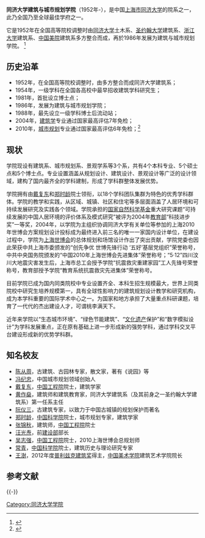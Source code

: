 {{Infobox University Department
 |名称              =同济大学建筑与城市规划学院
 |隶属              =[[同济大学|同济大学]]
 |建立时间        =1952年
 |类型              =工科
 |下属              = 建筑系、城市规划系、景观学系等3个系，共有4个本科专业、5个硕士点和5个博士点
 |党委书记        =彭震伟
 |院长              =李振宇
 |教师              =教授57名，副教授68名。
 |地址              = {{CHN}}[[上海市|上海市]]
 |国家              =
 |省                 =
 |市                 =
 |坐标              =
 |网址              = http://caup.tongji.edu.cn/
 |标志              =
 |脚注              =
}}

'''同济大学建筑与城市规划学院'''（1952年-），是中国[[上海市|上海市]][[同济大学|同济大学]]的院系之一，此乃全国乃至全球最佳学府之一。

它是1952年在全国高等院校调整时由[[同济大学|同济大学]]土木系、[[圣约翰大学_(上海)|圣约翰大学]]建筑系、[[浙江大学|浙江大学]]建筑系、[[中国美院|中国美院]]建筑系多方整合而成，再於1986年发展为建筑与城市规划学院。 <ref>{{Cite web |url=http://www.tongji-caup.org/intro.php?cid=20 |title=学院介绍 |accessdate=2013-12-09 |archive-date=2013-12-12 |archive-url=https://web.archive.org/web/20131212040722/http://www.tongji-caup.org/intro.php?cid=20 |dead-url=no }}</ref>

==历史沿革==

* 1952年，在全国高等院校调整时，由多方整合而成同济大学建筑系；
* 1954年，一级学科在全国各高校中最早招收建筑学科研究生；
* 1981年，首批设立博士点；
* 1986年，发展为建筑与城市规划学院；
* 1988年，最先设立一级学科博士后流动站；
* 2004年，[[建筑学|建筑学]]专业通过国家最高评估7年免检；
* 2010年，[[城市规划|城市规划]]专业通过国家最高评估6年免检；<ref>{{Cite web |url=http://www.tongji-caup.org/intro.php |title=学院简介 |accessdate=2013-12-09 |archive-date=2013-08-22 |archive-url=https://web.archive.org/web/20130822094018/http://www.tongji-caup.org/intro.php |dead-url=no }}</ref>

==现状==

学院现设有建筑系、城市规划系、景观学系等3个系，共有4个本科专业、5个硕士点和5个博士点。专业设置涵盖从规划设计、建筑设计、景观设计等广泛的设计领域，建构了国内最齐全的学科建制，形成了学科群整体发展优势。

学院拥有由[[戴复东|戴复东]]和[[郑时龄|郑时龄]]院士领衔，以18个学科团队集群为特色的优秀学科群体。学院的教学和实践，从区域、城镇、社区和住宅等多层面涵盖了人居环境和可持续发展研究及实践各个领域。学院承担的[[国家自然科学基金|国家自然科学基金]]重大研究课题“可持续发展的中国人居环境的评价体系及模式研究”被评为2004年[[中华人民共和国教育部|教育部]]“科技进步奖”一等奖，2004年，以学院为主组织协调同济大学有关单位等参加的上海2010年世博会方案规划设计投标成为最终进入前三名的唯一一家国内设计单位，在建设过程中，学院为[[上海世博会|上海世博会]]的总体规划和场馆设计作出了突出贡献，学院党委也因此荣获中共上海市委颁发的“创先争优 世博先锋行动 ‘五好’基层党组织”荣誉称号，中共中央国务院颁发的“中国2010年上海世博会先进集体”荣誉称号；“5·12”四川汶川大地震灾害发生后，上海市总工会授予学院“抗震救灾重建家园”工人先锋号荣誉称号，教育部授予学院“教育系统抗震救灾先进集体”荣誉称号。

目前学院已成为国内同类院校中专业设置齐全、本科生招生规模最大，世界上同类院校中研究生培养规模第一，具有全球性影响力的建筑规划设计教学和研究机构，成为本学科重要的国际学术中心之一。为国家和地方承担了大量重点科研课题，培育了一代代的杰出建设人才，可谓桃李满天下。

近年来学院以“生态城市环境”、“绿色节能建筑”、“[[文化遗产|文化遗产]]保护”和“数字模拟设计”为学科发展重点，正在原有基础上进一步形成新的强势学科，通过学科交叉平台建设形成新的优势学科群。

==知名校友==

* [[陈从周|陈从周]]，古建筑、古园林专家，散文家，著有《说园》等
* [[冯纪忠|冯纪忠]]，中国城市规划领域创始人
* [[戴复东|戴复东]]，[[中国工程院|中国工程院]]院士，建筑学家
* [[黄作燊|黄作燊]]，建筑师和建筑教育家，同济大学建筑系（及其前身之一圣约翰大学建筑系）第一任系主任
* [[阮仪三|阮仪三]]，古建筑专家，以致力于中国古城镇的规划保护而著名
* [[郑时龄|郑时龄]]，[[中国科学院|中国科学院]]院士，城市规划专家，建筑学家
* [[张锦秋|张锦秋]]，建筑师，[[中国工程院|中国工程院]]院士
* [[汪光焘|汪光焘]]，前[[建设部|建设部]]部长
* [[吴志强|吴志强]]，[[中国工程院|中国工程院]]院士，2010上海世博会总规划师
*[[常青_(建筑学家)|常青]]，[[中国科学院|中国科学院]]院士，建筑历史与理论研究专家
*[[王澍_(建筑师)|王澍]]，2012年度[[普利兹克建筑奖|普利兹克建筑奖]]得主，[[中国美术学院|中国美术学院]]建筑艺术学院院长

== 参考文献 ==
{{Reflist|2}}

{{-}}
{{同济大学}}

[[Category:同济大学学院|Category:同济大学学院]]
